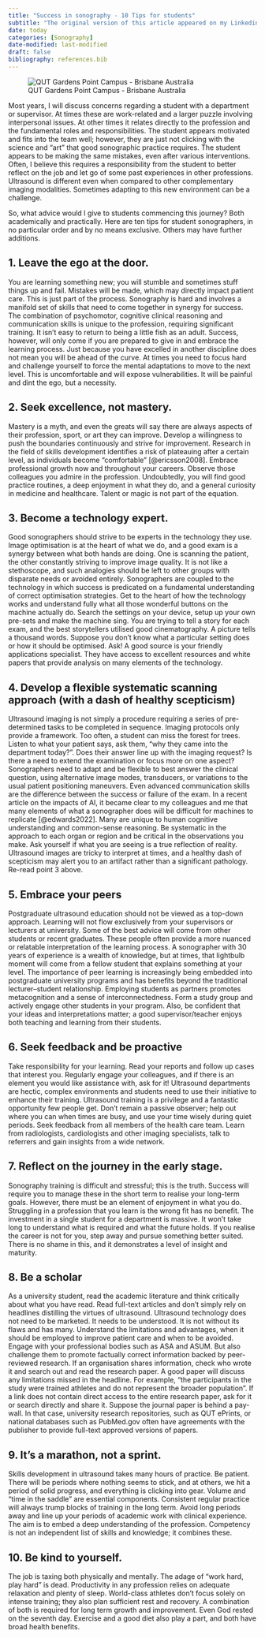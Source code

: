 ```yaml
---
title: "Success in sonography - 10 Tips for students"
subtitle: "The original version of this article appeared on my Linkedin page- Feb 22, 2022"
date: today
categories: [Sonography]
date-modified: last-modified
draft: false
bibliography: references.bib
---
```


![QUT Gardens Point Campus - Brisbane Australia](QUT_campus.jpg)

Most years, I will discuss concerns regarding a student with a department or supervisor. At times these are work-related and a larger puzzle involving interpersonal issues. At other times it relates directly to the profession and the fundamental roles and responsibilities. The student appears motivated and fits into the team well; however, they are just not clicking with the science and "art" that good sonographic practice requires. The student appears to be making the same mistakes, even after various interventions. Often, I believe this requires a responsibility from the student to better reflect on the job and let go of some past experiences in other professions. Ultrasound is different even when compared to other complementary imaging modalities. Sometimes adapting to this new environment can be a challenge.


So, what advice would I give to students commencing this journey? Both academically and practically. Here are ten tips for student sonographers, in no particular order and by no means exclusive. Others may have further additions.

## 1. Leave the ego at the door.

You are learning something new; you will stumble and sometimes stuff things up and fail. Mistakes will be made, which may directly impact patient care. This is just part of the process. Sonography is hard and involves a manifold set of skills that need to come together in synergy for success. The combination of psychomotor, cognitive clinical reasoning and communication skills is unique to the profession, requiring significant training. It isn't easy to return to being a little fish as an adult. Success, however, will only come if you are prepared to give in and embrace the learning process. Just because you have excelled in another discipline does not mean you will be ahead of the curve. At times you need to focus hard and challenge yourself to force the mental adaptations to move to the next level. This is uncomfortable and will expose vulnerabilities. It will be painful and dint the ego, but a necessity.

## 2. Seek excellence, not mastery.

Mastery is a myth, and even the greats will say there are always aspects of their profession, sport, or art they can improve. Develop a willingness to push the boundaries continuously and strive for improvement. Research in the field of skills development identifies a risk of plateauing after a certain level, as individuals become "comfortable" [@ericsson2008]. Embrace professional growth now and throughout your careers. Observe those colleagues you admire in the profession. Undoubtedly, you will find good practice routines, a deep enjoyment in what they do, and a general curiosity in medicine and healthcare. Talent or magic is not part of the equation.

## 3. Become a technology expert.

Good sonographers should strive to be experts in the technology they use. Image optimisation is at the heart of what we do, and a good exam is a synergy between what both hands are doing. One is scanning the patient, the other constantly striving to improve image quality. It is not like a stethoscope, and such analogies should be left to other groups with disparate needs or avoided entirely. Sonographers are coupled to the technology in which success is predicated on a fundamental understanding of correct optimisation strategies. Get to the heart of how the technology works and understand fully what all those wonderful buttons on the machine actually do. Search the settings on your device, setup up your own pre-sets and make the machine sing. You are trying to tell a story for each exam, and the best storytellers utilised good cinematography. A picture tells a thousand words. Suppose you don't know what a particular setting does or how it should be optimised. Ask! A good source is your friendly applications specialist. They have access to excellent resources and white papers that provide analysis on many elements of the technology.

## 4. Develop a flexible systematic scanning approach (with a dash of healthy scepticism)

Ultrasound imaging is not simply a procedure requiring a series of pre-determined tasks to be completed in sequence. Imaging protocols only provide a framework. Too often, a student can miss the forest for trees. Listen to what your patient says, ask them, "why they came into the department today?". Does their answer line up with the imaging request? Is there a need to extend the examination or focus more on one aspect? Sonographers need to adapt and be flexible to best answer the clinical question, using alternative image modes, transducers, or variations to the usual patient positioning maneuvers. Even advanced communication skills are the difference between the success or failure of the exam. In a recent article on the impacts of AI, it became clear to my colleagues and me that many elements of what a sonographer does will be difficult for machines to replicate [@edwards2022]. Many are unique to human cognitive understanding and common-sense reasoning. Be systematic in the approach to each organ or region and be critical in the observations you make. Ask yourself if what you are seeing is a true reflection of reality. Ultrasound images are tricky to interpret at times, and a healthy dash of scepticism may alert you to an artifact rather than a significant pathology. Re-read point 3 above.

## 5. Embrace your peers

Postgraduate ultrasound education should not be viewed as a top-down approach. Learning will not flow exclusively from your supervisors or lecturers at university. Some of the best advice will come from other students or recent graduates. These people often provide a more nuanced or relatable interpretation of the learning process. A sonographer with 30 years of experience is a wealth of knowledge, but at times, that lightbulb moment will come from a fellow student that explains something at your level. The importance of peer learning is increasingly being embedded into postgraduate university programs and has benefits beyond the traditional lecturer–student relationship. Employing students as partners promotes metacognition and a sense of interconnectedness. Form a study group and actively engage other students in your program. Also, be confident that your ideas and interpretations matter; a good supervisor/teacher enjoys both teaching and learning from their students.

## 6. Seek feedback and be proactive

Take responsibility for your learning. Read your reports and follow up cases that interest you. Regularly engage your colleagues, and if there is an element you would like assistance with, ask for it! Ultrasound departments are hectic, complex environments and students need to use their initiative to enhance their training. Ultrasound training is a privilege and a fantastic opportunity few people get. Don't remain a passive observer; help out where you can when times are busy, and use your time wisely during quiet periods. Seek feedback from all members of the health care team. Learn from radiologists, cardiologists and other imaging specialists, talk to referrers and gain insights from a wide network.

## 7. Reflect on the journey in the early stage.

Sonography training is difficult and stressful; this is the truth. Success will require you to manage these in the short term to realise your long-term goals. However, there must be an element of enjoyment in what you do. Struggling in a profession that you learn is the wrong fit has no benefit. The investment in a single student for a department is massive. It won't take long to understand what is required and what the future holds. If you realise the career is not for you, step away and pursue something better suited. There is no shame in this, and it demonstrates a level of insight and maturity.

## 8. Be a scholar

As a university student, read the academic literature and think critically about what you have read. Read full-text articles and don't simply rely on headlines distilling the virtues of ultrasound. Ultrasound technology does not need to be marketed. It needs to be understood. It is not without its flaws and has many. Understand the limitations and advantages, when it should be employed to improve patient care and when to be avoided. Engage with your professional bodies such as ASA and ASUM. But also challenge them to promote factually correct information backed by peer-reviewed research. If an organisation shares information, check who wrote it and search out and read the research paper. A good paper will discuss any limitations missed in the headline. For example, "the participants in the study were trained athletes and do not represent the broader population". If a link does not contain direct access to the entire research paper, ask for it or search directly and share it. Suppose the journal paper is behind a pay-wall. In that case, university research repositories, such as QUT ePrints, or national databases such as PubMed.gov often have agreements with the publisher to provide full-text approved versions of papers.

## 9. It's a marathon, not a sprint.

Skills development in ultrasound takes many hours of practice. Be patient. There will be periods where nothing seems to stick, and at others, we hit a period of solid progress, and everything is clicking into gear. Volume and "time in the saddle" are essential components. Consistent regular practice will always trump blocks of training in the long term. Avoid long periods away and line up your periods of academic work with clinical experience. The aim is to embed a deep understanding of the profession. Competency is not an independent list of skills and knowledge; it combines these.

## 10. Be kind to yourself.

The job is taxing both physically and mentally. The adage of "work hard, play hard" is dead. Productivity in any profession relies on adequate relaxation and plenty of sleep. World-class athletes don't focus solely on intense training; they also plan sufficient rest and recovery. A combination of both is required for long term growth and improvement. Even God rested on the seventh day. Exercise and a good diet also play a part, and both have broad health benefits.
